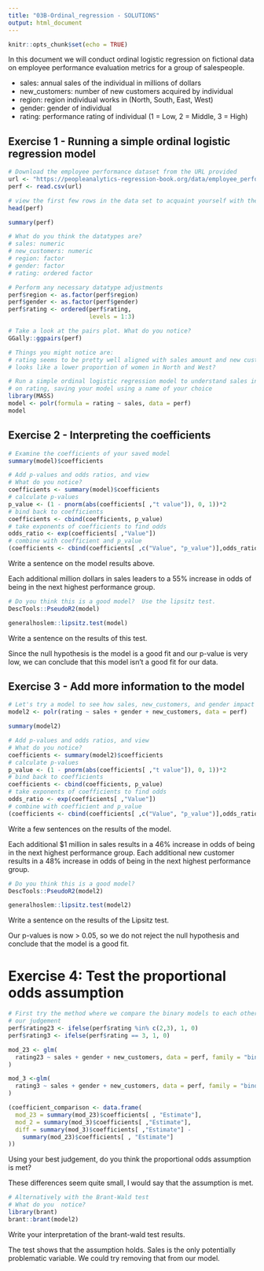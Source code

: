 ```yaml
---
title: "03B-Ordinal_regression - SOLUTIONS"
output: html_document
---
```


  
```r
knitr::opts_chunk$set(echo = TRUE)
```

In this document we will conduct ordinal logistic regression on fictional data on employee performance evaluation metrics for a group of salespeople. 

  - sales: annual sales of the individual in millions of dollars
  - new_customers: number of new customers acquired by individual
  - region: region individual works in (North, South, East, West)
  - gender: gender of individual
  - rating: performance rating of individual (1 = Low, 2 = Middle, 3 = High)

## Exercise 1 - Running a simple ordinal logistic regression model

```r
# Download the employee performance dataset from the URL provided
url <- "https://peopleanalytics-regression-book.org/data/employee_performance.csv"
perf <- read.csv(url)

```

```r
# view the first few rows in the data set to acquaint yourself with the data
head(perf)

summary(perf)
```

```r
# What do you think the datatypes are?
# sales: numeric
# new_customers: numeric
# region: factor
# gender: factor
# rating: ordered factor
```


```r
# Perform any necessary datatype adjustments
perf$region <- as.factor(perf$region)
perf$gender <- as.factor(perf$gender)
perf$rating <- ordered(perf$rating,
                       levels = 1:3)
```

```r
# Take a look at the pairs plot. What do you notice?
GGally::ggpairs(perf)

# Things you might notice are:
# rating seems to be pretty well aligned with sales amount and new customer count
# looks like a lower proportion of women in North and West?
```

```r
# Run a simple ordinal logistic regression model to understand sales influence
# on rating, saving your model using a name of your choice
library(MASS)
model <- polr(formula = rating ~ sales, data = perf)
model
```



## Exercise 2 - Interpreting the coefficients

```r
# Examine the coefficients of your saved model
summary(model)$coefficients

```

```r
# Add p-values and odds ratios, and view
# What do you notice?
coefficients <- summary(model)$coefficients
# calculate p-values
p_value <- (1 - pnorm(abs(coefficients[ ,"t value"]), 0, 1))*2
# bind back to coefficients
coefficients <- cbind(coefficients, p_value)
# take exponents of coefficients to find odds
odds_ratio <- exp(coefficients[ ,"Value"])
# combine with coefficient and p_value
(coefficients <- cbind(coefficients[ ,c("Value", "p_value")],odds_ratio))


```
Write a sentence on the model results above.

Each additional million dollars in sales leaders to a 55% increase in odds of being in the next highest performance group.


```r
# Do you think this is a good model?  Use the lipsitz test.
DescTools::PseudoR2(model)

generalhoslem::lipsitz.test(model)
```
Write a sentence on the results of this test.

Since the null hypothesis is the model is a good fit and our p-value is very low, we can conclude that this model isn't a good fit for our data.

## Exercise 3 - Add more information to the model

```r
# Let's try a model to see how sales, new_customers, and gender impact rating
model2 <- polr(rating ~ sales + gender + new_customers, data = perf)

summary(model2)
```

```r
# Add p-values and odds ratios, and view
# What do you notice?
coefficients <- summary(model2)$coefficients
# calculate p-values
p_value <- (1 - pnorm(abs(coefficients[ ,"t value"]), 0, 1))*2
# bind back to coefficients
coefficients <- cbind(coefficients, p_value)
# take exponents of coefficients to find odds
odds_ratio <- exp(coefficients[ ,"Value"])
# combine with coefficient and p_value
(coefficients <- cbind(coefficients[ ,c("Value", "p_value")],odds_ratio))
```

Write a few sentences on the results of the model.

Each additional $1 million in sales results in a 46% increase in odds of being in the next highest performance group.
Each additional new customer results in a 48% increase in odds of being in the next highest performance group.

```r
# Do you think this is a good model?
DescTools::PseudoR2(model2)

generalhoslem::lipsitz.test(model2)
```

Write a sentence on the results of the Lipsitz test.

Our p-values is now > 0.05, so we do not reject the null hypothesis and conclude that the model is a good fit.


# Exercise 4: Test the proportional odds assumption

```r
# First try the method where we compare the binary models to each other and use
# our judgement
perf$rating23 <- ifelse(perf$rating %in% c(2,3), 1, 0)
perf$rating3 <- ifelse(perf$rating == 3, 1, 0)

mod_23 <- glm(
  rating23 ~ sales + gender + new_customers, data = perf, family = "binomial"
)

mod_3 <-glm(
  rating3 ~ sales + gender + new_customers, data = perf, family = "binomial"
)

(coefficient_comparison <- data.frame(
  mod_23 = summary(mod_23)$coefficients[ , "Estimate"],
  mod_2 = summary(mod_3)$coefficients[ ,"Estimate"],
  diff = summary(mod_3)$coefficients[ ,"Estimate"] - 
    summary(mod_23)$coefficients[ , "Estimate"]
))
```

Using your best judgement, do you think the proportional odds assumption is met?

These differences seem quite small, I would say that the assumption is met.

```r
# Alternatively with the Brant-Wald test
# What do you  notice?
library(brant)
brant::brant(model2)

```

Write your interpretation of the brant-wald test results.

The test shows that the assumption holds.  Sales is the only potentially problematic variable.  We could try removing that from our model.